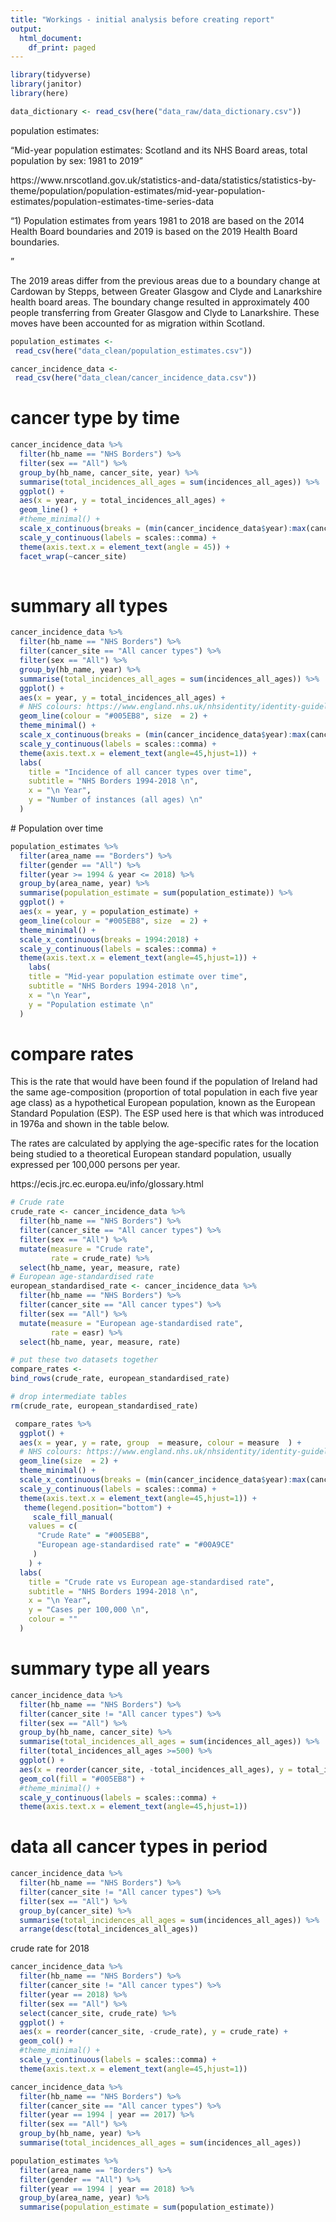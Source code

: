 ```yaml
---
title: "Workings - initial analysis before creating report"
output:
  html_document:
    df_print: paged
---
```



```r
library(tidyverse)
library(janitor)
library(here)
```


```r
data_dictionary <- read_csv(here("data_raw/data_dictionary.csv")) 
```

population estimates:

"Mid-year population estimates: Scotland and its NHS Board areas, total population by sex: 1981 to 2019"

https://www.nrscotland.gov.uk/statistics-and-data/statistics/statistics-by-theme/population/population-estimates/mid-year-population-estimates/population-estimates-time-series-data

"1) Population estimates from years 1981 to 2018 are based on the 2014 Health Board boundaries and 2019 is based on the 2019 Health Board boundaries. 

"

The 2019 areas differ from the previous areas due to a boundary change at Cardowan by Stepps, between Greater Glasgow and Clyde and Lanarkshire health board areas. The boundary change resulted in approximately 400 people transferring from Greater Glasgow and Clyde to Lanarkshire. These moves have been accounted for as migration within Scotland.


```r
population_estimates <- 
 read_csv(here("data_clean/population_estimates.csv"))
```



```r
cancer_incidence_data <- 
 read_csv(here("data_clean/cancer_incidence_data.csv"))
```


# cancer type by time
```r
cancer_incidence_data %>% 
  filter(hb_name == "NHS Borders") %>% 
  filter(sex == "All") %>% 
  group_by(hb_name, cancer_site, year) %>% 
  summarise(total_incidences_all_ages = sum(incidences_all_ages)) %>% 
  ggplot() +
  aes(x = year, y = total_incidences_all_ages) +
  geom_line() +
  #theme_minimal() +
  scale_x_continuous(breaks = (min(cancer_incidence_data$year):max(cancer_incidence_data$year))) +
  scale_y_continuous(labels = scales::comma) +
  theme(axis.text.x = element_text(angle = 45)) +
  facet_wrap(~cancer_site)
  
```

# summary all types
```r
cancer_incidence_data %>% 
  filter(hb_name == "NHS Borders") %>% 
  filter(cancer_site == "All cancer types") %>%
  filter(sex == "All") %>% 
  group_by(hb_name, year) %>% 
  summarise(total_incidences_all_ages = sum(incidences_all_ages)) %>% 
  ggplot() +
  aes(x = year, y = total_incidences_all_ages) +
  # NHS colours: https://www.england.nhs.uk/nhsidentity/identity-guidelines/colours/
  geom_line(colour = "#005EB8", size  = 2) +
  theme_minimal() +
  scale_x_continuous(breaks = (min(cancer_incidence_data$year):max(cancer_incidence_data$year))) +
  scale_y_continuous(labels = scales::comma) +
  theme(axis.text.x = element_text(angle=45,hjust=1)) +
  labs(
    title = "Incidence of all cancer types over time",
    subtitle = "NHS Borders 1994-2018 \n",
    x = "\n Year",
    y = "Number of instances (all ages) \n"
  )
```
 # Population over time
 
```r
population_estimates %>% 
  filter(area_name == "Borders") %>% 
  filter(gender == "All") %>%
  filter(year >= 1994 & year <= 2018) %>% 
  group_by(area_name, year) %>% 
  summarise(population_estimate = sum(population_estimate)) %>% 
  ggplot() +
  aes(x = year, y = population_estimate) +
  geom_line(colour = "#005EB8", size  = 2) +
  theme_minimal() +
  scale_x_continuous(breaks = 1994:2018) +
  scale_y_continuous(labels = scales::comma) +
  theme(axis.text.x = element_text(angle=45,hjust=1)) +
    labs(
    title = "Mid-year population estimate over time",
    subtitle = "NHS Borders 1994-2018 \n",
    x = "\n Year",
    y = "Population estimate \n"
  )
```
 
# compare rates
This is the rate that would have been found if the population of Ireland had the same age-composition (proportion of total population in each five year age class) as a hypothetical European population, known as the European Standard Population (ESP). The ESP used here is that which was introduced in 1976a and shown in the table below.

The rates are calculated by applying the age-specific rates for the location being studied to a theoretical European standard population, usually expressed per 100,000 persons per year.

https://ecis.jrc.ec.europa.eu/info/glossary.html
 
```r
# Crude rate
crude_rate <- cancer_incidence_data %>% 
  filter(hb_name == "NHS Borders") %>% 
  filter(cancer_site == "All cancer types") %>%
  filter(sex == "All") %>% 
  mutate(measure = "Crude rate",
         rate = crude_rate) %>% 
  select(hb_name, year, measure, rate) 
# European age-standardised rate
european_standardised_rate <- cancer_incidence_data %>% 
  filter(hb_name == "NHS Borders") %>% 
  filter(cancer_site == "All cancer types") %>%
  filter(sex == "All") %>% 
  mutate(measure = "European age-standardised rate",
         rate = easr) %>% 
  select(hb_name, year, measure, rate)  

# put these two datasets together
compare_rates <- 
bind_rows(crude_rate, european_standardised_rate)

# drop intermediate tables
rm(crude_rate, european_standardised_rate)

 compare_rates %>%  
  ggplot() +
  aes(x = year, y = rate, group  = measure, colour = measure  ) +
  # NHS colours: https://www.england.nhs.uk/nhsidentity/identity-guidelines/colours/
  geom_line(size  = 2) +
  theme_minimal() +
  scale_x_continuous(breaks = (min(cancer_incidence_data$year):max(cancer_incidence_data$year))) +
  scale_y_continuous(labels = scales::comma) +
  theme(axis.text.x = element_text(angle=45,hjust=1)) +
   theme(legend.position="bottom") +
     scale_fill_manual(
    values = c(
      "Crude Rate" = "#005EB8",
      "European age-standardised rate" = "#00A9CE"
     )
    ) +
  labs(
    title = "Crude rate vs European age-standardised rate",
    subtitle = "NHS Borders 1994-2018 \n",
    x = "\n Year",
    y = "Cases per 100,000 \n",
    colour = ""
  )
```



# summary type all years

```r
cancer_incidence_data %>% 
  filter(hb_name == "NHS Borders") %>% 
  filter(cancer_site != "All cancer types") %>% 
  filter(sex == "All") %>%
  group_by(hb_name, cancer_site) %>% 
  summarise(total_incidences_all_ages = sum(incidences_all_ages)) %>% 
  filter(total_incidences_all_ages >=500) %>% 
  ggplot() +
  aes(x = reorder(cancer_site, -total_incidences_all_ages), y = total_incidences_all_ages) +
  geom_col(fill = "#005EB8") +
  #theme_minimal() +
  scale_y_continuous(labels = scales::comma) +
  theme(axis.text.x = element_text(angle=45,hjust=1)) 
```

# data all cancer types in period
```r
cancer_incidence_data %>% 
  filter(hb_name == "NHS Borders") %>% 
  filter(cancer_site != "All cancer types") %>% 
  filter(sex == "All") %>%
  group_by(cancer_site) %>% 
  summarise(total_incidences_all_ages = sum(incidences_all_ages)) %>% 
  arrange(desc(total_incidences_all_ages))
```


crude rate for 2018
```r
cancer_incidence_data %>% 
  filter(hb_name == "NHS Borders") %>% 
  filter(cancer_site != "All cancer types") %>% 
  filter(year == 2018) %>%
  filter(sex == "All") %>% 
  select(cancer_site, crude_rate) %>% 
  ggplot() +
  aes(x = reorder(cancer_site, -crude_rate), y = crude_rate) +
  geom_col() +
  #theme_minimal() +
  scale_y_continuous(labels = scales::comma) +
  theme(axis.text.x = element_text(angle=45,hjust=1)) 
```






```r
cancer_incidence_data %>% 
  filter(hb_name == "NHS Borders") %>% 
  filter(cancer_site == "All cancer types") %>%
  filter(year == 1994 | year == 2017) %>% 
  filter(sex == "All") %>% 
  group_by(hb_name, year) %>% 
  summarise(total_incidences_all_ages = sum(incidences_all_ages))
```
```r
population_estimates %>% 
  filter(area_name == "Borders") %>% 
  filter(gender == "All") %>%
  filter(year == 1994 | year == 2018) %>% 
  group_by(area_name, year) %>% 
  summarise(population_estimate = sum(population_estimate))
```

```r

```

